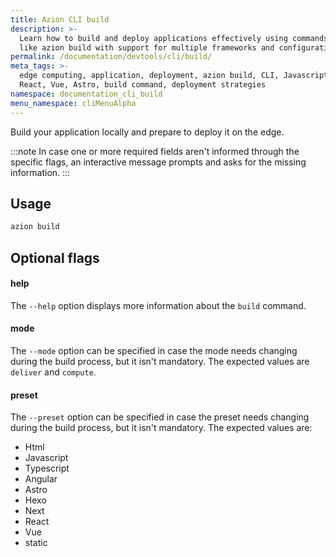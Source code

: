 ```yaml
---
title: Azion CLI build
description: >-
  Learn how to build and deploy applications effectively using commands
  like azion build with support for multiple frameworks and configurations.
permalink: /documentation/devtools/cli/build/
meta_tags: >-
  edge computing, application, deployment, azion build, CLI, Javascript,
  React, Vue, Astro, build command, deployment strategies
namespace: documentation_cli_build
menu_namespace: cliMenuAlpha
---
```


Build your application locally and prepare to deploy it on the edge.

:::note 
In case one or more required fields aren't informed through the specific flags, an interactive message prompts and asks for the missing information.
:::

## Usage

```bash
azion build
```

## Optional flags

#### help

The `--help` option displays more information about the `build` command.

#### mode

The `--mode` option can be specified in case the mode needs changing during the build process, but it isn't mandatory. The expected values are `deliver` and `compute`.

#### preset

The `--preset` option can be specified in case the preset needs changing during the build process, but it isn't mandatory. The expected values are:

- Html
- Javascript
- Typescript
- Angular
- Astro
- Hexo
- Next 
- React
- Vue
- static
